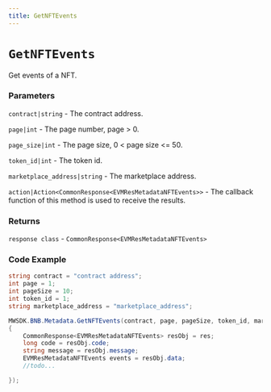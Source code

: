 ```yaml
---
title: GetNFTEvents
---
```


# `GetNFTEvents`

Get events of a NFT.
### Parameters
`contract|string` - The contract address.

`page|int` - The page number, page > 0.

`page_size|int` - The page size, 0 < page size <= 50.

`token_id|int` - The token id.

`marketplace_address|string` - The marketplace address.

`action|Action<CommonResponse<EVMResMetadataNFTEvents>>` - The callback function of this method is used to receive the results.

### Returns
`response class` - `CommonResponse<EVMResMetadataNFTEvents>`

### Code Example
```csharp
string contract = "contract address";
int page = 1;
int pageSize = 10;
int token_id = 1;
string marketplace_address = "marketplace_address";

MWSDK.BNB.Metadata.GetNFTEvents(contract, page, pageSize, token_id, marketplace_address, (res) =>
{
    CommonResponse<EVMResMetadataNFTEvents> resObj = res;
    long code = resObj.code;
    string message = resObj.message;
    EVMResMetadataNFTEvents events = resObj.data;
    //todo...

});
```